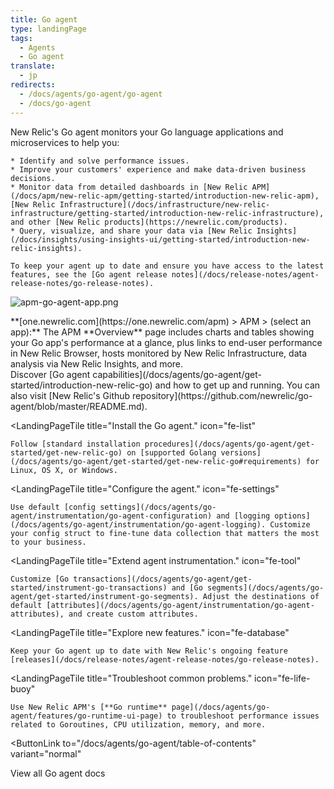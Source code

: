 ```yaml
---
title: Go agent
type: landingPage
tags:
  - Agents
  - Go agent
translate:
  - jp
redirects:
  - /docs/agents/go-agent/go-agent
  - /docs/go-agent
---
```


<LandingPageHero>
  <HeroContent>
    New Relic's Go agent monitors your Go language applications and microservices to help you:

    * Identify and solve performance issues.
    * Improve your customers' experience and make data-driven business decisions.
    * Monitor data from detailed dashboards in [New Relic APM](/docs/apm/new-relic-apm/getting-started/introduction-new-relic-apm), [New Relic Infrastructure](/docs/infrastructure/new-relic-infrastructure/getting-started/introduction-new-relic-infrastructure), and other [New Relic products](https://newrelic.com/products).
    * Query, visualize, and share your data via [New Relic Insights](/docs/insights/using-insights-ui/getting-started/introduction-new-relic-insights).

    To keep your agent up to date and ensure you have access to the latest features, see the [Go agent release notes](/docs/release-notes/agent-release-notes/go-release-notes).
  </HeroContent>

  ![apm-go-agent-app.png](./images/apm-go-agent-app.png "apm-go-agent-app.png")

  <figcaption>
    **[one.newrelic.com](https://one.newrelic.com/apm) > APM > (select an app):** The APM **Overview** page includes charts and tables showing your Go app's performance at a glance, plus links to end-user performance in New Relic Browser, hosts monitored by New Relic Infrastructure, data analysis via New Relic Insights, and more.
  </figcaption>
</LandingPageHero>

<LandingPageTileGrid>
  <LandingPageTile
    title="Get started."
    icon="fe-terminal"
  >
    Discover [Go agent capabilities](/docs/agents/go-agent/get-started/introduction-new-relic-go) and how to get up and running. You can also visit [New Relic's Github repository](https://github.com/newrelic/go-agent/blob/master/README.md).
  </LandingPageTile>

  <LandingPageTile
    title="Install the Go agent."
    icon="fe-list"
  >
    Follow [standard installation procedures](/docs/agents/go-agent/get-started/get-new-relic-go) on [supported Golang versions](/docs/agents/go-agent/get-started/get-new-relic-go#requirements) for Linux, OS X, or Windows.
  </LandingPageTile>

  <LandingPageTile
    title="Configure the agent."
    icon="fe-settings"
  >
    Use default [config settings](/docs/agents/go-agent/instrumentation/go-agent-configuration) and [logging options](/docs/agents/go-agent/instrumentation/go-agent-logging). Customize your config struct to fine-tune data collection that matters the most to your business.
  </LandingPageTile>

  <LandingPageTile
    title="Extend agent instrumentation."
    icon="fe-tool"
  >
    Customize [Go transactions](/docs/agents/go-agent/get-started/instrument-go-transactions) and [Go segments](/docs/agents/go-agent/get-started/instrument-go-segments). Adjust the destinations of default [attributes](/docs/agents/go-agent/instrumentation/go-agent-attributes), and create custom attributes.
  </LandingPageTile>

  <LandingPageTile
    title="Explore new features."
    icon="fe-database"
  >
    Keep your Go agent up to date with New Relic's ongoing feature [releases](/docs/release-notes/agent-release-notes/go-release-notes).
  </LandingPageTile>

  <LandingPageTile
    title="Troubleshoot common problems."
    icon="fe-life-buoy"
  >
    Use New Relic APM's [**Go runtime** page](/docs/agents/go-agent/features/go-runtime-ui-page) to troubleshoot performance issues related to Goroutines, CPU utilization, memory, and more.
  </LandingPageTile>
</LandingPageTileGrid>

<ButtonLink
  to="/docs/agents/go-agent/table-of-contents"
  variant="normal"
>
  View all Go agent docs
</ButtonLink>
